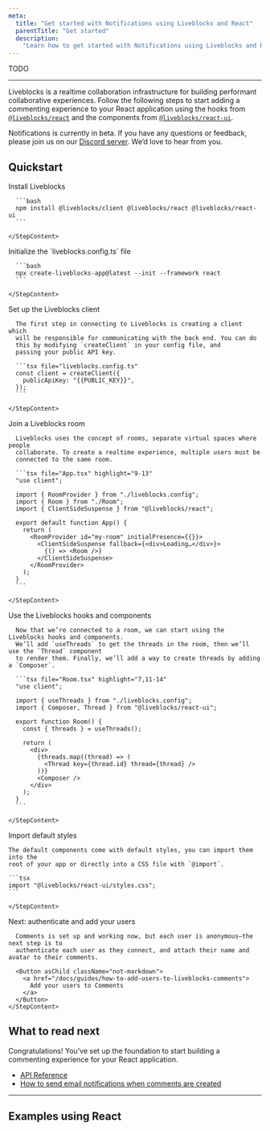 ```yaml
---
meta:
  title: "Get started with Notifications using Liveblocks and React"
  parentTitle: "Get started"
  description:
    "Learn how to get started with Notifications using Liveblocks and React"
---
```


TODO

---

Liveblocks is a realtime collaboration infrastructure for building performant
collaborative experiences. Follow the following steps to start adding a
commenting experience to your React application using the hooks from
[`@liveblocks/react`](/docs/api-reference/liveblocks-react) and the components
from [`@liveblocks/react-ui`](/docs/api-reference/liveblocks-react-ui).

<Banner title="Public beta">

Notifications is currently in beta. If you have any questions or feedback,
please join us on our [Discord server](https://liveblocks.io/discord). We’d love
to hear from you.

</Banner>

## Quickstart

<Steps>
  <Step>
    <StepTitle>Install Liveblocks</StepTitle>
    <StepContent>

      ```bash
      npm install @liveblocks/client @liveblocks/react @liveblocks/react-ui
      ```

    </StepContent>

  </Step>
  <Step>
    <StepTitle>Initialize the `liveblocks.config.ts` file</StepTitle>
    <StepContent>

      ```bash
      npx create-liveblocks-app@latest --init --framework react
      ```

    </StepContent>

  </Step>
  <Step>
    <StepTitle>Set up the Liveblocks client</StepTitle>
    <StepContent>

      The first step in connecting to Liveblocks is creating a client which
      will be responsible for communicating with the back end. You can do
      this by modifying `createClient` in your config file, and
      passing your public API key.

      ```tsx file="liveblocks.config.ts"
      const client = createClient({
        publicApiKey: "{{PUBLIC_KEY}}",
      });
      ```

    </StepContent>

  </Step>
  <Step>
    <StepTitle>Join a Liveblocks room</StepTitle>
    <StepContent>

      Liveblocks uses the concept of rooms, separate virtual spaces where people
      collaborate. To create a realtime experience, multiple users must be
      connected to the same room.

      ```tsx file="App.tsx" highlight="9-13"
      "use client";

      import { RoomProvider } from "./liveblocks.config";
      import { Room } from "./Room";
      import { ClientSideSuspense } from "@liveblocks/react";

      export default function App() {
        return (
          <RoomProvider id="my-room" initialPresence={{}}>
            <ClientSideSuspense fallback={<div>Loading…</div>}>
              {() => <Room />}
            </ClientSideSuspense>
          </RoomProvider>
        );
      }
      ```

    </StepContent>

  </Step>
  <Step>
    <StepTitle>Use the Liveblocks hooks and components</StepTitle>
    <StepContent>

      Now that we’re connected to a room, we can start using the Liveblocks hooks and components.
      We’ll add `useThreads` to get the threads in the room, then we’ll use the `Thread` component
      to render them. Finally, we’ll add a way to create threads by adding a `Composer`.

      ```tsx file="Room.tsx" highlight="7,11-14"
      "use client";

      import { useThreads } from "./liveblocks.config";
      import { Composer, Thread } from "@liveblocks/react-ui";

      export function Room() {
        const { threads } = useThreads();

        return (
          <div>
            {threads.map((thread) => (
              <Thread key={thread.id} thread={thread} />
            ))}
            <Composer />
          </div>
        );
      }
      ```

    </StepContent>

  </Step>
   <Step>
    <StepTitle>Import default styles</StepTitle>
    <StepContent>

    The default components come with default styles, you can import them into the
    root of your app or directly into a CSS file with `@import`.

    ```tsx
    import "@liveblocks/react-ui/styles.css";
    ```

    </StepContent>

  </Step>
  <Step lastStep>
    <StepTitle>Next: authenticate and add your users</StepTitle>
    <StepContent>

      Comments is set up and working now, but each user is anonymous—the next step is to
      authenticate each user as they connect, and attach their name and avatar to their comments.

      <Button asChild className="not-markdown">
        <a href="/docs/guides/how-to-add-users-to-liveblocks-comments">
          Add your users to Comments
        </a>
      </Button>
    </StepContent>

  </Step>
</Steps>

## What to read next

Congratulations! You’ve set up the foundation to start building a commenting
experience for your React application.

- [API Reference](/docs/api-reference/liveblocks-react-ui)
- [How to send email notifications when comments are created](/docs/guides/how-to-send-email-notifications-when-comments-are-created)

---

## Examples using React

<ListGrid columns={2}>
  <ExampleCard
    example={{
      title: "Comments",
      slug: "comments/react-ui",
      image: "/images/examples/thumbnails/comments.jpg",
    }}
    technologies={["nextjs", "react"]}
    openInNewWindow
  />
  <ExampleCard
    example={{
      title: "Video Comments",
      slug: "video-comments/nextjs-comments-video",
      image: "/images/examples/thumbnails/comments-video.png",
    }}
    technologies={["nextjs"]}
    openInNewWindow
  />
  <ExampleCard
    example={{
      title: "Overlay Comments",
      slug: "overlay-comments/nextjs-comments-overlay",
      image: "/images/examples/thumbnails/comments-overlay.png",
    }}
    technologies={["nextjs"]}
    openInNewWindow
  />
  <ExampleCard
    example={{
      title: "Text Editor Comments",
      slug: "text-editor-comments/nextjs-comments-tiptap",
      image: "/images/examples/thumbnails/comments-text-editor.png",
    }}
    technologies={["nextjs"]}
    openInNewWindow
  />
</ListGrid>

